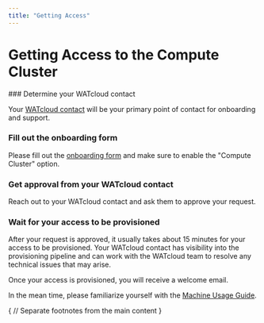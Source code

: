 ```yaml
---
title: "Getting Access"
---
```


# Getting Access to the Compute Cluster

 
<Steps>
### Determine your WATcloud contact

Your [WATcloud contact](/docs/services#watcloud-contact) will be your primary point of contact for onboarding and support.

### Fill out the onboarding form
 
Please fill out the [onboarding form](/docs/utilities/onboarding-form) and make sure to enable the "Compute Cluster" option.
 
### Get approval from your WATcloud contact

Reach out to your WATcloud contact and ask them to approve your request.

### Wait for your access to be provisioned

After your request is approved, it usually takes about 15 minutes for your access to be provisioned. Your WATcloud contact has visibility
into the provisioning pipeline and can work with the WATcloud team to resolve any technical issues that may arise.

Once your access is provisioned, you will receive a welcome email.

In the mean time, please familiarize yourself with the [Machine Usage Guide](./machine-usage-guide).
 
</Steps>

{
// Separate footnotes from the main content
}

<Separator className="mt-6" />